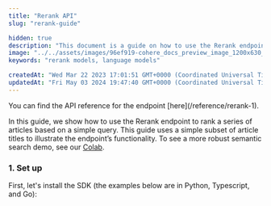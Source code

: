 ```yaml
---
title: "Rerank API"
slug: "rerank-guide"

hidden: true
description: "This document is a guide on how to use the Rerank endpoint to rank articles based on a query using the Cohere API. It provides instructions on setting up the SDK, adding a query and documents, and printing the results."
image: "../../assets/images/96ef919-cohere_docs_preview_image_1200x630_copy.jpg"  
keywords: "rerank models, language models"

createdAt: "Wed Mar 22 2023 17:01:51 GMT+0000 (Coordinated Universal Time)"
updatedAt: "Fri May 03 2024 19:47:40 GMT+0000 (Coordinated Universal Time)"
---
```

<Note title="This Guide Uses the Rerank Endpoint.">  
 You can find the API reference for the endpoint [here](/reference/rerank-1).
</Note>

In this guide, we show how to use the Rerank endpoint to rank a series of articles based on a simple query. This guide uses a simple subset of article titles to illustrate the endpoint’s functionality. To see a more robust semantic search demo, see our [Colab](https://colab.research.google.com/drive/1PW3_MLYBnalsomyy2Ia-KvEq7Fayp0W6).

### 1\. Set up

First, let's install the SDK (the examples below are in Python, Typescript, and Go):

